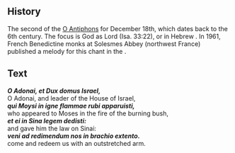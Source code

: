 <Initial text="O Adonai" />

## History

The second of the [O Antiphons](/glossary/liturgical-terms#o-antiphons) for December 18th, which dates back to the 6th century. The focus is God as Lord (Isa. 33:22), or in Hebrew *<Definition lang="hebrew" anchor="adonai" text="Adonai" />*. In 1961, French Benedictine monks at Solesmes Abbey (northwest France) published a melody for this chant in the *<Definition lang="latin" anchor="liber-usualis" text="Liber Usualis" />*.

## Text

***O Adonai, et Dux domus Israel,***<br/>
O Adonai, and leader of the House of Israel,<br/>
***qui Moysi in igne flammae rubi apparuisti,***<br/>
who appeared to Moses in the fire of the burning bush,<br/>
***et ei in Sina legem dedisti:***<br/>
and gave him the law on Sinai:<br/>
***veni ad redimendum nos in brachio extento.***<br/>
come and redeem us with an outstretched arm.
